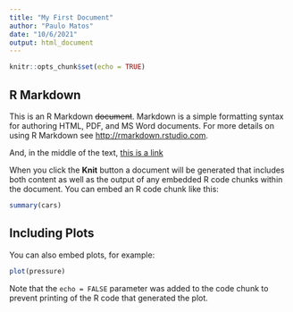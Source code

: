 ```yaml
---
title: "My First Document"
author: "Paulo Matos"
date: "10/6/2021"
output: html_document
---
```


```r
knitr::opts_chunk$set(echo = TRUE)
```

## R Markdown

This is an R Markdown ~~document~~. Markdown is a simple formatting syntax for authoring HTML, PDF, and MS Word documents. For more details on using R Markdown see <http://rmarkdown.rstudio.com>.

And, in the middle of the text, [this is a link](http://www.google.com)

When you click the **Knit** button a document will be generated that includes both content as well as the output of any embedded R code chunks within the document. You can embed an R code chunk like this:

```r
summary(cars)
```

## Including Plots

You can also embed plots, for example:

```r
plot(pressure)
```

Note that the `echo = FALSE` parameter was added to the code chunk to prevent printing of the R code that generated the plot.
